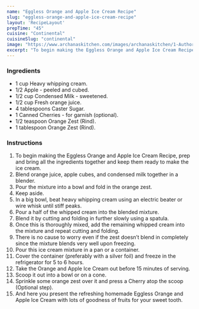 ---
name: "Eggless Orange and Apple Ice Cream Recipe"
slug: "eggless-orange-and-apple-ice-cream-recipe"
layout: 'RecipeLayout'
prepTime: "45"
cuisine: "Continental"
cuisineSlug: "continental"
image: "https://www.archanaskitchen.com/images/archanaskitchen/1-Author/Pooja_Nadkarni/Eggless_Orange_and_Apple__Ice_Cream.jpg"
excerpt: "To begin making the Eggless Orange and Apple Ice Cream Recipe, prep and bring all the ingredients together and keep them ready to make the ice cream"
---

### Ingredients

- 1 cup Heavy whipping cream.
- 1/2 Apple - peeled and cubed.
- 1/2 cup Condensed Milk - sweetened.
- 1/2 cup Fresh orange juice.
- 4 tablespoons Caster Sugar.
- 1 Canned Cherries - for garnish (optional).
- 1/2 teaspoon Orange Zest (Rind).
- 1 tablespoon Orange Zest (Rind).

### Instructions

1. To begin making the Eggless Orange and Apple Ice Cream Recipe, prep and bring all the ingredients together and keep them ready to make the ice cream.
1. Blend orange juice, apple cubes, and condensed milk together in a blender.
1. Pour the mixture into a bowl and fold in the orange zest.
1. Keep aside.
1. In a big bowl, beat heavy whipping cream using an electric beater or wire whisk until stiff peaks.
1. Pour a half of the whipped cream into the blended mixture.
1. Blend it by cutting and folding in further slowly using a spatula.
1. Once this is thoroughly mixed, add the remaining whipped cream into the mixture and repeat cutting and folding.
1. There is no cause to worry even if the zest doesn’t blend in completely since the mixture blends very well upon freezing.
1. Pour this ice cream mixture in a pan or a container.
1. Cover the container (preferably with a silver foil) and freeze in the refrigerator for 5 to 6 hours.
1. Take the Orange and Apple Ice Cream out before 15 minutes of serving.
1. Scoop it out into a bowl or on a cone.
1. Sprinkle some orange zest over it and press a Cherry atop the scoop (Optional step).
1. And here you present the refreshing homemade Eggless Orange and Apple Ice Cream with lots of goodness of fruits for your sweet tooth.
